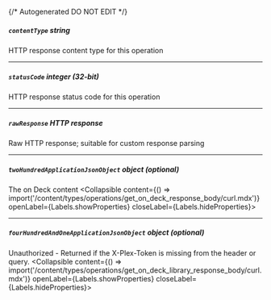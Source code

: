 {/* Autogenerated DO NOT EDIT  */}

##### `contentType` _string_
HTTP response content type for this operation

---
##### `statusCode` _integer (32-bit)_
HTTP response status code for this operation

---
##### `rawResponse` _HTTP response_
Raw HTTP response; suitable for custom response parsing

---
##### `twoHundredApplicationJsonObject` _object (optional)_
The on Deck content
<Collapsible content={() => import('/content/types/operations/get_on_deck_response_body/curl.mdx')} openLabel={Labels.showProperties} closeLabel={Labels.hideProperties}>
</Collapsible>

---
##### `fourHundredAndOneApplicationJsonObject` _object (optional)_
Unauthorized \- Returned if the X\-Plex\-Token is missing from the header or query.
<Collapsible content={() => import('/content/types/operations/get_on_deck_library_response_body/curl.mdx')} openLabel={Labels.showProperties} closeLabel={Labels.hideProperties}>
</Collapsible>


